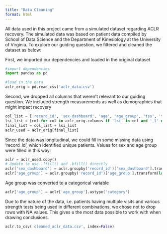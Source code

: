 ```yaml
---
title: "Data Cleaning"
format: html
---
```

All data used in this project came from a simulated dataset regarding ACLR recovery. The simulated data was based on patient data compiled by School of Data Science and the Department of Kinesiology at the University of Virginia. To explore our guiding question, we filtered and cleaned the dataset as below:


First, we imported our dependencies and loaded in the original dataset
```python
#import dependencies
import pandas as pd
```
```python
#load in the data
aclr_orig = pd.read_csv('aclr_data.csv')
```


Second, we dropped all columns that weren't relevant to our guiding question. We included strength measurements as well as demographics that might impact recovery
```python
col_list = ['record_id', 'sex_dashboard', 'age', 'age_group', 'tss', 'tss_dashboard', 'ikdc', 'acl_rsi']
lsi_list = [col for col in aclr_orig.columns if 'lsi' in col and '_l' not in col]
final_list = col_list + lsi_list
aclr_used = aclr_orig[final_list]
```


Since the data was longitudinal, we could fill in some missing data using 'record_id', which identified unique patients. Values for sex and age group were filled in this way:
```python
aclr = aclr_used.copy()
# Update to use .ffill() and .bfill() directly
aclr['sex_dashboard'] = aclr.groupby('record_id')['sex_dashboard'].transform(lambda x: x.ffill().bfill())
aclr['age_group'] = aclr.groupby('record_id')['age_group'].transform(lambda x: x.ffill().bfill())
```


Age group was converted to a categorical variable
```python
aclr['age_group'] = aclr['age_group'].astype('category')
```


Due to the nature of the data, i.e. patients having multiple visits and various strength tests being used in different combinations, we chose not to drop rows with NA values. This gives u the most data possible to work with when drawing conclusions.


```python
aclr.to_csv('cleaned_aclr_data.csv', index=False)
```


